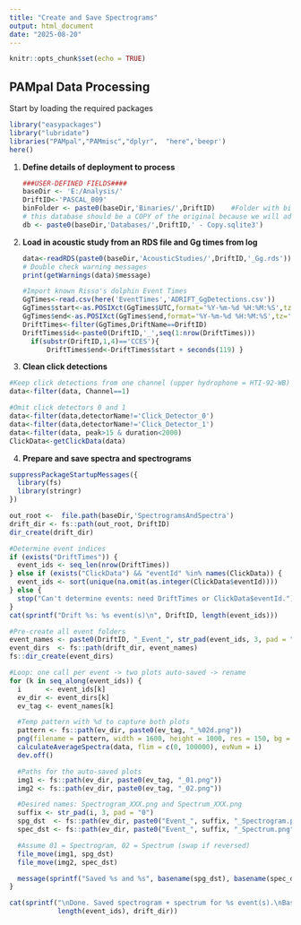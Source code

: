 ```yaml
---
title: "Create and Save Spectrograms"
output: html_document
date: "2025-08-20"
---
```


```r
knitr::opts_chunk$set(echo = TRUE)
```

## PAMpal Data Processing

Start by loading the required packages

```r
library("easypackages")
library("lubridate")
libraries("PAMpal","PAMmisc","dplyr",  "here",'beepr')
here()
```

1.  **Define details of deployment to process**

    ```r
    ###USER-DEFINED FIELDS#### 
    baseDir <- 'E:/Analysis/'
    DriftID<-'PASCAL_009'
    binFolder <- paste0(baseDir,'Binaries/',DriftID)    #Folder with binaries
    # this database should be a COPY of the original because we will add events to it later
    db <- paste0(baseDir,'Databases/',DriftID,' - Copy.sqlite3')

    ```

2.  **Load in acoustic study from an RDS file and Gg times from log**

    ```r

    data<-readRDS(paste0(baseDir,'AcousticStudies/',DriftID,'_Gg.rds'))
    # Double check warning messages
    print(getWarnings(data)$message)

    #Import known Risso's dolphin Event Times
    GgTimes<-read.csv(here('EventTimes','ADRIFT_GgDetections.csv'))
    GgTimes$start<-as.POSIXct(GgTimes$UTC,format='%Y-%m-%d %H:%M:%S',tz='UTC')
    GgTimes$end<-as.POSIXct(GgTimes$end,format='%Y-%m-%d %H:%M:%S',tz='UTC')
    DriftTimes<-filter(GgTimes,DriftName==DriftID)
    DriftTimes$id<-paste0(DriftID,'_',seq(1:nrow(DriftTimes)))
      if(substr(DriftID,1,4)=='CCES'){
          DriftTimes$end<-DriftTimes$start + seconds(119) }
    ```

3.  **Clean click detections**

```r

#Keep click detections from one channel (upper hydrophone = HTI-92-WB)
data<-filter(data, Channel==1)

#Omit click detectors 0 and 1
data<-filter(data,detectorName!='Click_Detector_0')
data<-filter(data,detectorName!='Click_Detector_1')
data<-filter(data, peak>15 & duration<2000)
ClickData<-getClickData(data)
```

4. **Prepare and save spectra and spectrograms**

```r

suppressPackageStartupMessages({
  library(fs)
  library(stringr)
})

out_root <-  file.path(baseDir,'SpectrogramsAndSpectra')
drift_dir <- fs::path(out_root, DriftID)
dir_create(drift_dir)

#Determine event indices
if (exists("DriftTimes")) {
  event_ids <- seq_len(nrow(DriftTimes))
} else if (exists("ClickData") && "eventId" %in% names(ClickData)) {
  event_ids <- sort(unique(na.omit(as.integer(ClickData$eventId))))
} else {
  stop("Can't determine events: need DriftTimes or ClickData$eventId.")
}
cat(sprintf("Drift %s: %s event(s)\n", DriftID, length(event_ids)))

#Pre-create all event folders
event_names <- paste0(DriftID, "_Event_", str_pad(event_ids, 3, pad = "0"))
event_dirs  <- fs::path(drift_dir, event_names)
fs::dir_create(event_dirs)

#Loop: one call per event -> two plots auto-saved -> rename
for (k in seq_along(event_ids)) {
  i      <- event_ids[k]
  ev_dir <- event_dirs[k]
  ev_tag <- event_names[k]

  #Temp pattern with %d to capture both plots
  pattern <- fs::path(ev_dir, paste0(ev_tag, "_%02d.png"))
  png(filename = pattern, width = 1600, height = 1000, res = 150, bg = "white")
  calculateAverageSpectra(data, flim = c(0, 100000), evNum = i)
  dev.off()

  #Paths for the auto-saved plots
  img1 <- fs::path(ev_dir, paste0(ev_tag, "_01.png"))
  img2 <- fs::path(ev_dir, paste0(ev_tag, "_02.png"))

  #Desired names: Spectrogram_XXX.png and Spectrum_XXX.png
  suffix <- str_pad(i, 3, pad = "0")
  spg_dst  <- fs::path(ev_dir, paste0("Event_", suffix, "_Spectrogram.png"))
  spec_dst <- fs::path(ev_dir, paste0("Event_", suffix, "_Spectrum.png"))

  #Assume 01 = Spectrogram, 02 = Spectrum (swap if reversed)
  file_move(img1, spg_dst)
  file_move(img2, spec_dst)

  message(sprintf("Saved %s and %s", basename(spg_dst), basename(spec_dst)))
}

cat(sprintf("\nDone. Saved spectrogram + spectrum for %s event(s).\nBase folder:\n%s\n",
            length(event_ids), drift_dir))

```

















